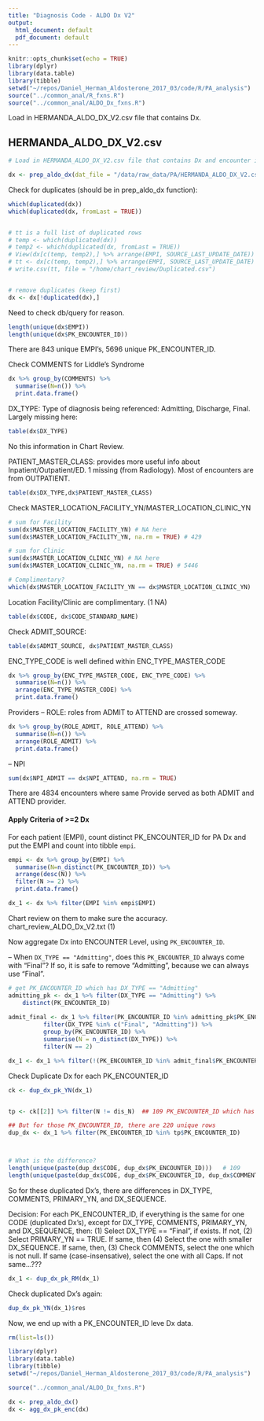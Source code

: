 ```yaml
---
title: "Diagnosis Code - ALDO Dx V2"
output:
  html_document: default
  pdf_document: default
---
```


```r
knitr::opts_chunk$set(echo = TRUE)
library(dplyr)
library(data.table)
library(tibble)
setwd("~/repos/Daniel_Herman_Aldosterone_2017_03/code/R/PA_analysis")
source("../common_anal/R_fxns.R")
source("../common_anal/ALDO_Dx_fxns.R")
```
Load in HERMANDA_ALDO_DX_V2.csv file that contains Dx.


## HERMANDA_ALDO_DX_V2.csv
```r

# Load in HERMANDA_ALDO_DX_V2.csv file that contains Dx and encounter info

dx <- prep_aldo_dx(dat_file = "/data/raw_data/PA/HERMANDA_ALDO_DX_V2.csv")

```
Check for duplicates (should be in prep_aldo_dx function):
```r
which(duplicated(dx))
which(duplicated(dx, fromLast = TRUE))


# tt is a full list of duplicated rows
# temp <- which(duplicated(dx))
# temp2 <- which(duplicated(dx, fromLast = TRUE))
# View(dx[c(temp, temp2),] %>% arrange(EMPI, SOURCE_LAST_UPDATE_DATE))
# tt <- dx[c(temp, temp2),] %>% arrange(EMPI, SOURCE_LAST_UPDATE_DATE)
# write.csv(tt, file = "/home/chart_review/Duplicated.csv")


# remove duplicates (keep first)
dx <- dx[!duplicated(dx),]
```
Need to check db/query for reason.


```r
length(unique(dx$EMPI))
length(unique(dx$PK_ENCOUNTER_ID))
```
There are 843 unique EMPI's, 5696 unique PK_ENCOUNTER_ID.


Check COMMENTS for Liddle's Syndrome
```r
dx %>% group_by(COMMENTS) %>%
  summarise(N=n()) %>%
  print.data.frame()
```

DX_TYPE: Type of diagnosis being referenced: Admitting, Discharge, Final. Largely missing here:
```r
table(dx$DX_TYPE)
```
No this information in Chart Review.

PATIENT_MASTER_CLASS: provides more useful info about Inpatient/Outpatient/ED. 1 missing (from Radiology). Most of encounters are from OUTPATIENT.
```r
table(dx$DX_TYPE,dx$PATIENT_MASTER_CLASS)
```

Check MASTER_LOCATION_FACILITY_YN/MASTER_LOCATION_CLINIC_YN
```r
# sum for Facility
sum(dx$MASTER_LOCATION_FACILITY_YN) # NA here
sum(dx$MASTER_LOCATION_FACILITY_YN, na.rm = TRUE) # 429

# sum for Clinic
sum(dx$MASTER_LOCATION_CLINIC_YN) # NA here
sum(dx$MASTER_LOCATION_CLINIC_YN, na.rm = TRUE) # 5446

# Complimentary?
which(dx$MASTER_LOCATION_FACILITY_YN == dx$MASTER_LOCATION_CLINIC_YN)
```
Location Facility/Clinic are complimentary. (1 NA)


```r
table(dx$CODE, dx$CODE_STANDARD_NAME)
```

Check ADMIT_SOURCE:
```r
table(dx$ADMIT_SOURCE, dx$PATIENT_MASTER_CLASS)
```


ENC_TYPE_CODE is well defined within ENC_TYPE_MASTER_CODE
```r
dx %>% group_by(ENC_TYPE_MASTER_CODE, ENC_TYPE_CODE) %>%
  summarise(N=n()) %>%
  arrange(ENC_TYPE_MASTER_CODE) %>%
  print.data.frame()
```


Providers
-- ROLE: roles from ADMIT to ATTEND are crossed someway.
```r
dx %>% group_by(ROLE_ADMIT, ROLE_ATTEND) %>%
  summarise(N=n()) %>%
  arrange(ROLE_ADMIT) %>%
  print.data.frame()
```

-- NPI
```r
sum(dx$NPI_ADMIT == dx$NPI_ATTEND, na.rm = TRUE)
```
There are 4834 encounters where same Provide served as both ADMIT and ATTEND provider.

#### Apply Criteria of >=2 Dx
For each patient (EMPI), count distinct PK_ENCOUNTER_ID for PA Dx and put the EMPI and count into tibble `empi`.
```r
empi <- dx %>% group_by(EMPI) %>%
  summarise(N=n_distinct(PK_ENCOUNTER_ID)) %>%
  arrange(desc(N)) %>%
  filter(N >= 2) %>%
  print.data.frame()
```
```r
dx_1 <- dx %>% filter(EMPI %in% empi$EMPI)
```
Chart review on them to make sure the accuracy.
chart_review_ALDO_Dx_V2.txt (1)


Now aggregate Dx into ENCOUNTER Level, using `PK_ENCOUNTER_ID`.

-- When `DX_TYPE == "Admitting"`, does this `PK_ENCOUNTER_ID` always come with "Final"? If so, it is safe to remove "Admitting", because we can always use "Final".
```r
# get PK_ENCOUNTER_ID which has DX_TYPE == "Admitting"
admitting_pk <- dx_1 %>% filter(DX_TYPE == "Admitting") %>%
    distinct(PK_ENCOUNTER_ID)
  
admit_final <- dx_1 %>% filter(PK_ENCOUNTER_ID %in% admitting_pk$PK_ENCOUNTER_ID) %>%
          filter(DX_TYPE %in% c("Final", "Admitting")) %>%
          group_by(PK_ENCOUNTER_ID) %>%
          summarise(N = n_distinct(DX_TYPE)) %>%
          filter(N == 2)

dx_1 <- dx_1 %>% filter(!(PK_ENCOUNTER_ID %in% admit_final$PK_ENCOUNTER_ID & DX_TYPE == "Admitting"))

```


Check Duplicate Dx for each PK_ENCOUNTER_ID
```r

ck <- dup_dx_pk_YN(dx_1)


tp <- ck[[2]] %>% filter(N != dis_N)  ## 109 PK_ENCOUNTER_ID which has duplicated Dx's

## But for those PK_ENCOUNTER_ID, there are 220 unique rows
dup_dx <- dx_1 %>% filter(PK_ENCOUNTER_ID %in% tp$PK_ENCOUNTER_ID) 



# What is the difference?
length(unique(paste(dup_dx$CODE, dup_dx$PK_ENCOUNTER_ID)))   # 109
length(unique(paste(dup_dx$CODE, dup_dx$PK_ENCOUNTER_ID, dup_dx$COMMENTS, dup_dx$DX_TYPE, dup_dx$PRIMARY_YN, dup_dx$DX_SEQUENCE)))    # 220

```
So for these duplicated Dx's, there are differences in DX_TYPE, COMMENTS, PRIMARY_YN, and DX_SEQUENCE.


Decision: For each PK_ENCOUNTER_ID, if everything is the same for one CODE (duplicated Dx's), except for DX_TYPE, COMMENTS, PRIMARY_YN, and DX_SEQUENCE, then:
(1) Select DX_TYPE == "Final", if exists. If not,
(2) Select PRIMARY_YN == TRUE. If same, then
(4) Select the one with smaller DX_SEQUENCE. If same, then,
(3) Check COMMENTS, select the one which is not null. If same (case-insensative), select the one with all Caps. If not same...???

```r
dx_1 <- dup_dx_pk_RM(dx_1)
```



Check duplicated Dx's again:
```r
dup_dx_pk_YN(dx_1)$res
```
 Now, we end up with a PK_ENCOUNTER_ID leve Dx data.


```r
rm(list=ls())

library(dplyr)
library(data.table)
library(tibble)
setwd("~/repos/Daniel_Herman_Aldosterone_2017_03/code/R/PA_analysis")

source("../common_anal/ALDO_Dx_fxns.R")

dx <- prep_aldo_dx()
dx <- agg_dx_pk_enc(dx)


```


